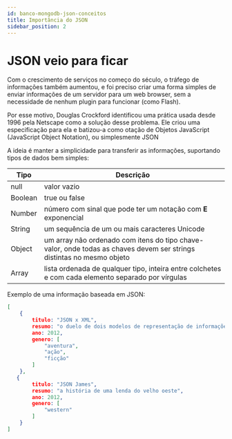 ```yaml
---
id: banco-mongodb-json-conceitos
title: Importância do JSON
sidebar_position: 2
---
```


# JSON veio para ficar

Com o crescimento de serviços no começo do século, o tráfego de informações também aumentou, e foi preciso criar uma forma simples de enviar informações de um servidor para um web browser, sem a necessidade de nenhum plugin para funcionar (como Flash).

Por esse motivo, Douglas Crockford identificou uma prática usada desde 1996 pela Netscape como a solução desse problema. Ele criou uma especificação para ela e batizou-a como otação de Objetos JavaScript (JavaScript Object Notation), ou simplesmente JSON

A ideia é manter a simplicidade para transferir as informações, suportando tipos de dados bem simples:

| Tipo      | Descrição |
| ----------- | ----------- |
| null | valor vazio |
| Boolean | true ou false |
| Number | número com sinal que pode ter um notação com **E** exponencial |
| String | um sequência de um ou mais caracteres Unicode |
| Object | um array não ordenado com itens do tipo chave-valor, onde todas as chaves devem ser strings distintas no mesmo objeto |
| Array | lista ordenada de qualquer tipo, inteira entre colchetes e com cada elemento separado por vírgulas |

Exemplo de uma informação baseada em JSON:

```json
[
    {
        titulo: "JSON x XML",
        resumo: "o duelo de dois modelos de representação de informações",
        ano: 2012,
        genero: [
            "aventura", 
            "ação", 
            "ficção"
        ]
    },
   {
        titulo: "JSON James",
        resumo: "a história de uma lenda do velho oeste",
        ano: 2012,
        genero: [
            "western"
        ]
    }
]
```